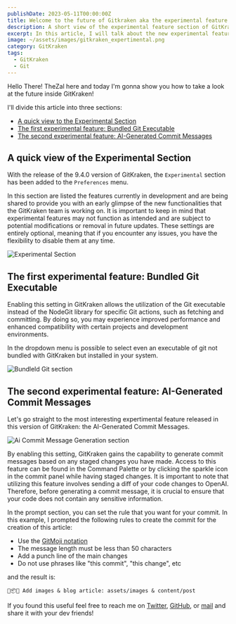 ```yaml
---
publishDate: 2023-05-11T00:00:00Z
title: Welcome to the future of Gitkraken aka the experimental feature section!
description: A short view of the experimental feature section of GitKraken
excerpt: In this article, I will talk about the new experimental feature section of GitKraken
image: ~/assets/images/gitkraken_expertimental.png
category: GitKraken
tags:
  - GitKraken
  - Git
---
```



Hello There! TheZal here and today I'm gonna show you how to take a look at the future inside GitKraken!

I'll divide this article into three sections:

- [A quick view to the Experimental Section](#a-quick-view-to-the-expertimental-section)
- [The first experimental feature: Bundled Git Executable](#the-first-experimental-feature-bundled-git-executable)
- [The second experimental feature: AI-Generated Commit Messages](#the-second-experimental-feature-ai-generated-commit-messages)

## A quick view of the Experimental Section

With the release of the 9.4.0 version of GitKraken, the `Experimental` section has been added to the `Preferences` menu.

In this section are listed the features currently in development and are being shared to provide you with an early glimpse of the new functionalities that the GitKraken team is working on. It is important to keep in mind that experimental features may not function as intended and are subject to potential modifications or removal in future updates. These settings are entirely optional, meaning that if you encounter any issues, you have the flexibility to disable them at any time.


<Image src={experimental_section} alt="Experimental Section" />

## The first experimental feature: Bundled Git Executable

Enabling this setting in GitKraken allows the utilization of the Git executable instead of the NodeGit library for specific Git actions, such as fetching and committing. By doing so, you may experience improved performance and enhanced compatibility with certain projects and development environments.

In the dropdown menu is possible to select even an executable of git not bundled with GitKraken but installed in your system.


<Image src={bundled_git} alt="Bundleld Git section" />

## The second experimental feature: AI-Generated Commit Messages

Let's go straight to the most interesting expertimental feature released in this version of GitKraken: the AI-Generated Commit Messages.


<Image src={ai_commit_message_generation} alt="Ai Commit Message Generation section" />

By enabling this setting, GitKraken gains the capability to generate commit messages based on any staged changes you have made. Access to this feature can be found in the Command Palette or by clicking the sparkle icon in the commit panel while having staged changes.
It is important to note that utilizing this feature involves sending a diff of your code changes to OpenAI. Therefore, before generating a commit message, it is crucial to ensure that your code does not contain any sensitive information.

In the prompt section, you can set the rule that you want for your commit. In this example, I prompted the following rules to create the commit for the creation of this article:

- Use the [GitMoji notation](https://gitmoji.dev/)
- The message length must be less than 50 characters
- Add a punch line of the main changes
- Do not use phrases like "this commit", "this change", etc

and the result is:

```
🎉📦✨ Add images & blog article: assets/images & content/post
```

If you found this useful feel free to reach me on [Twitter](https://twitter.com/TheZalDev), [GitHub](https://github.com/TheZal), or [mail](mailto:rick.zal239@gmail.com) and share it with your dev friends!
